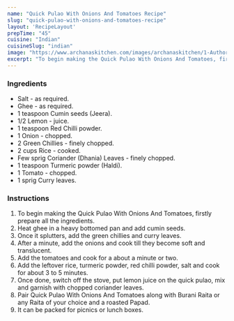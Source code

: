 ---
name: "Quick Pulao With Onions And Tomatoes Recipe"
slug: "quick-pulao-with-onions-and-tomatoes-recipe"
layout: 'RecipeLayout'
prepTime: "45"
cuisine: "Indian"
cuisineSlug: "indian"
image: "https://www.archanaskitchen.com/images/archanaskitchen/1-Author/Pooja_Thakur/Quick_pulao_with_onions_and_tomatoes.jpg"
excerpt: "To begin making the Quick Pulao With Onions And Tomatoes, firstly prepare all the ingredients"
---

### Ingredients

- Salt - as required.
- Ghee - as required.
- 1 teaspoon Cumin seeds (Jeera).
- 1/2 Lemon - juice.
- 1 teaspoon Red Chilli powder.
- 1 Onion - chopped.
- 2 Green Chillies - finely chopped.
- 2 cups Rice - cooked.
- Few sprig Coriander (Dhania) Leaves - finely chopped.
- 1 teaspoon Turmeric powder (Haldi).
- 1 Tomato - chopped.
- 1 sprig Curry leaves.

### Instructions

1. To begin making the Quick Pulao With Onions And Tomatoes, firstly prepare all the ingredients.
1. Heat ghee in a heavy bottomed pan and add cumin seeds.
1. Once it splutters, add the green chillies and curry leaves.
1. After a minute, add the onions and cook till they become soft and translucent.
1. Add the tomatoes and cook for a about a minute or two.
1. Add the leftover rice, turmeric powder, red chilli powder, salt and cook for about 3 to 5 minutes.
1. Once done, switch off the stove, put lemon juice on the quick pulao, mix and garnish with chopped coriander leaves.
1. Pair Quick Pulao With Onions And Tomatoes along with Burani Raita or any Raita of your choice and a roasted Papad.
1. It can be packed for picnics or lunch boxes.

